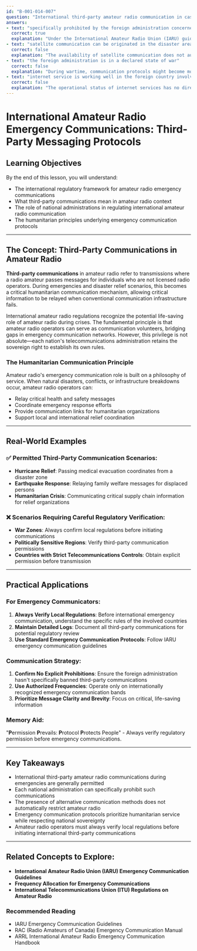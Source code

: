```yaml
---
id: "B-001-014-007"
question: "International third-party amateur radio communication in case of emergencies or disaster relief is expressly permitted unless:"
answers:
- text: "specifically prohibited by the foreign administration concerned"
  correct: true
  explanation: "Under the International Amateur Radio Union (IARU) guidelines and international amateur radio regulations, third-party communications during emergencies are generally permitted as part of humanitarian communication support. However, each national administration retains the sovereign right to prohibit such communications within their borders. If the foreign country's telecommunications regulatory body explicitly forbids third-party communications, amateur radio operators must respect that prohibition, even during disaster relief scenarios."
- text: "satellite communication can be originated in the disaster area"
  correct: false
  explanation: "The availability of satellite communication does not automatically prohibit amateur radio third-party communications. In fact, amateur radio often complements satellite communications during emergencies, providing an alternative communication method when traditional infrastructure fails. The presence of satellite communication is irrelevant to the permissions for amateur radio third-party communication during disaster relief."
- text: "the foreign administration is in a declared state of war"
  correct: false
  explanation: "During wartime, communication protocols might become more restricted, but this alone does not automatically prohibit third-party amateur radio communications. International humanitarian communication can be critically important during conflicts, and amateur radio operators may still be permitted to relay emergency messages, especially through established international emergency communication channels."
- text: "internet service is working well in the foreign country involved"
  correct: false
  explanation: "The operational status of internet services has no direct bearing on the permissions for amateur radio third-party communications. Amateur radio remains a crucial communication method during emergencies, regardless of whether internet infrastructure is functioning. The decision to permit third-party communications is a regulatory matter, not dependent on the availability of other communication technologies."
---
```


# International Amateur Radio Emergency Communications: Third-Party Messaging Protocols

## Learning Objectives
By the end of this lesson, you will understand:
- The international regulatory framework for amateur radio emergency communications
- What third-party communications mean in amateur radio context
- The role of national administrations in regulating international amateur radio communication
- The humanitarian principles underlying emergency communication protocols

---

## The Concept: Third-Party Communications in Amateur Radio

**Third-party communications** in amateur radio refer to transmissions where a radio amateur passes messages for individuals who are not licensed radio operators. During emergencies and disaster relief scenarios, this becomes a critical humanitarian communication mechanism, allowing critical information to be relayed when conventional communication infrastructure fails.

International amateur radio regulations recognize the potential life-saving role of amateur radio during crises. The fundamental principle is that amateur radio operators can serve as communication volunteers, bridging gaps in emergency communication networks. However, this privilege is not absolute—each nation's telecommunications administration retains the sovereign right to establish its own rules.

### The Humanitarian Communication Principle

Amateur radio's emergency communication role is built on a philosophy of service. When natural disasters, conflicts, or infrastructure breakdowns occur, amateur radio operators can:
- Relay critical health and safety messages
- Coordinate emergency response efforts
- Provide communication links for humanitarian organizations
- Support local and international relief coordination

---

## Real-World Examples

### ✅ Permitted Third-Party Communication Scenarios:
- **Hurricane Relief**: Passing medical evacuation coordinates from a disaster zone
- **Earthquake Response**: Relaying family welfare messages for displaced persons
- **Humanitarian Crisis**: Communicating critical supply chain information for relief organizations

### ❌ Scenarios Requiring Careful Regulatory Verification:
- **War Zones**: Always confirm local regulations before initiating communications
- **Politically Sensitive Regions**: Verify third-party communication permissions
- **Countries with Strict Telecommunications Controls**: Obtain explicit permission before transmission

---

## Practical Applications

### For Emergency Communicators:
1. **Always Verify Local Regulations**: Before international emergency communication, understand the specific rules of the involved countries
2. **Maintain Detailed Logs**: Document all third-party communications for potential regulatory review
3. **Use Standard Emergency Communication Protocols**: Follow IARU emergency communication guidelines

### Communication Strategy:
1. **Confirm No Explicit Prohibitions**: Ensure the foreign administration hasn't specifically banned third-party communications
2. **Use Authorized Frequencies**: Operate only on internationally recognized emergency communication bands
3. **Prioritize Message Clarity and Brevity**: Focus on critical, life-saving information

### Memory Aid:
"**P**ermission **P**revails: **P**rotocol **P**rotects People" - Always verify regulatory permission before emergency communications.

---

## Key Takeaways

- International third-party amateur radio communications during emergencies are generally permitted
- Each national administration can specifically prohibit such communications
- The presence of alternative communication methods does not automatically restrict amateur radio
- Emergency communication protocols prioritize humanitarian service while respecting national sovereignty
- Amateur radio operators must always verify local regulations before initiating international third-party communications

---

## Related Concepts to Explore:
- **International Amateur Radio Union (IARU) Emergency Communication Guidelines**
- **Frequency Allocation for Emergency Communications**
- **International Telecommunications Union (ITU) Regulations on Amateur Radio**

### Recommended Reading
- IARU Emergency Communication Guidelines
- RAC (Radio Amateurs of Canada) Emergency Communication Manual
- ARRL International Amateur Radio Emergency Communication Handbook
